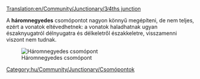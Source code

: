 [[Translation:en/Community/Junctionary/3∕4ths junction]]

{{hu/Community/Junctionary/Csomópontmenü}}
A '''háromnegyedes''' csomópontot nagyon könnyű megépíteni, de nem teljes, ezért a vonatok eltévedhetnek: a vonatok haladhatnak ugyan északnyugatról délnyugatra és délkeletről északkeletre, visszamenni viszont nem tudnak.

[[File:en/Community/Junctionary/3.4ths junction.png|center|frame|Háromnegyedes csomópont]]

{{hu/Community/Junctionary/Csomópontok tulajdonságai|Olcsó|1|2|2|2|1|0|1|1|0|0|0||Vonat lerobbanása legfeljebb két pályára hat.|
*Az északkeletről vagy délnyugatról közelítő vonatok nem tudnak balra fordulni.
*Kicsi.
*Emelkedő csak az egyik fővonalon van.
*Gyors sorozatgyártásra használható.
*Az egyik irányban a vonatok nem kényszerülnek lassulásra, vagy csak kicsit lassulnak, és nem akadályozzák magukat.
}}

[[Category:hu/Community/Junctionary/Csomópontok]]